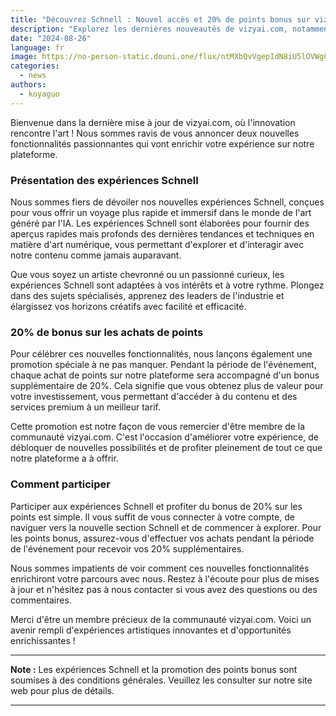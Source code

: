 ```yaml
---
title: "Découvrez Schnell : Nouvel accès et 20% de points bonus sur vizyai.com"
description: "Explorez les dernières nouveautés de vizyai.com, notamment l'introduction des expériences Schnell et une offre spéciale de 20% de bonus sur les achats de points pendant la période promotionnelle."
date: "2024-08-26"
language: fr
image: https://no-person-static.douni.one/flux/ntMXbQvVgepIdN8iU5lOVWgCeUtc0xFE.jpg
categories:
  - news
authors:
  - koyaguo
---
```


Bienvenue dans la dernière mise à jour de vizyai.com, où l'innovation rencontre l'art ! Nous sommes ravis de vous annoncer deux nouvelles fonctionnalités passionnantes qui vont enrichir votre expérience sur notre plateforme.

### Présentation des expériences Schnell

Nous sommes fiers de dévoiler nos nouvelles expériences Schnell, conçues pour vous offrir un voyage plus rapide et immersif dans le monde de l'art généré par l'IA. Les expériences Schnell sont élaborées pour fournir des aperçus rapides mais profonds des dernières tendances et techniques en matière d'art numérique, vous permettant d'explorer et d'interagir avec notre contenu comme jamais auparavant.

Que vous soyez un artiste chevronné ou un passionné curieux, les expériences Schnell sont adaptées à vos intérêts et à votre rythme. Plongez dans des sujets spécialisés, apprenez des leaders de l'industrie et élargissez vos horizons créatifs avec facilité et efficacité.

### 20% de bonus sur les achats de points

Pour célébrer ces nouvelles fonctionnalités, nous lançons également une promotion spéciale à ne pas manquer. Pendant la période de l'événement, chaque achat de points sur notre plateforme sera accompagné d'un bonus supplémentaire de 20%. Cela signifie que vous obtenez plus de valeur pour votre investissement, vous permettant d'accéder à du contenu et des services premium à un meilleur tarif.

Cette promotion est notre façon de vous remercier d'être membre de la communauté vizyai.com. C'est l'occasion d'améliorer votre expérience, de débloquer de nouvelles possibilités et de profiter pleinement de tout ce que notre plateforme a à offrir.

### Comment participer

Participer aux expériences Schnell et profiter du bonus de 20% sur les points est simple. Il vous suffit de vous connecter à votre compte, de naviguer vers la nouvelle section Schnell et de commencer à explorer. Pour les points bonus, assurez-vous d'effectuer vos achats pendant la période de l'événement pour recevoir vos 20% supplémentaires.

Nous sommes impatients de voir comment ces nouvelles fonctionnalités enrichiront votre parcours avec nous. Restez à l'écoute pour plus de mises à jour et n'hésitez pas à nous contacter si vous avez des questions ou des commentaires.

Merci d'être un membre précieux de la communauté vizyai.com. Voici un avenir rempli d'expériences artistiques innovantes et d'opportunités enrichissantes !

---

**Note :** Les expériences Schnell et la promotion des points bonus sont soumises à des conditions générales. Veuillez les consulter sur notre site web pour plus de détails.

---
